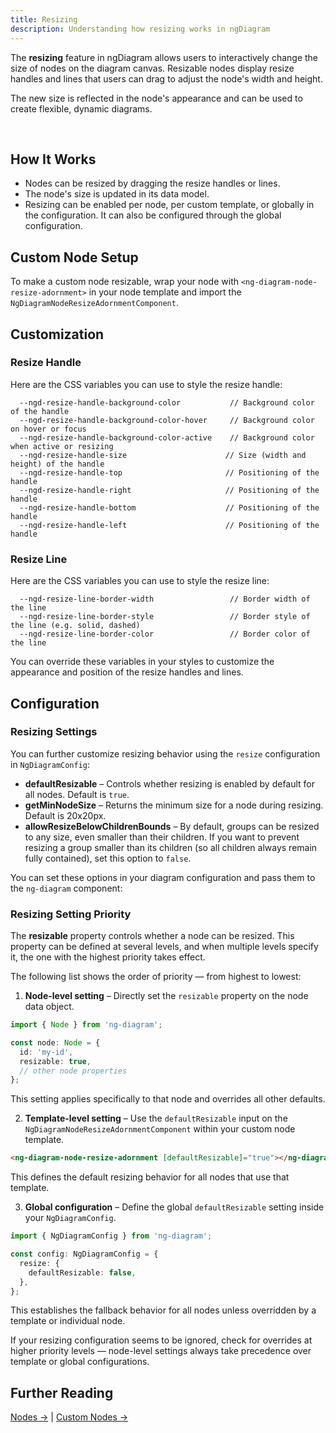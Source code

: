 ```yaml
---
title: Resizing
description: Understanding how resizing works in ngDiagram
---
```



The **resizing** feature in ngDiagram allows users to interactively change the size of nodes on the diagram canvas.
Resizable nodes display resize handles and lines that users can drag to adjust the node's width and height.

The new size is reflected in the node's appearance and can be used to create flexible, dynamic diagrams.

<br />

<Configuration />

## How It Works

- Nodes can be resized by dragging the resize handles or lines.
- The node's size is updated in its data model.
- Resizing can be enabled per node, per custom template, or globally in the configuration. It can also be configured through the global configuration.

## Custom Node Setup

To make a custom node resizable, wrap your node with `<ng-diagram-node-resize-adornment>` in your node template and import the `NgDiagramNodeResizeAdornmentComponent`.

<CodeSnippet relativePath="nodes/resizing/node/node.component.ts" />

## Customization

### Resize Handle

Here are the CSS variables you can use to style the resize handle:

```
  --ngd-resize-handle-background-color           // Background color of the handle
  --ngd-resize-handle-background-color-hover     // Background color on hover or focus
  --ngd-resize-handle-background-color-active    // Background color when active or resizing
  --ngd-resize-handle-size                      // Size (width and height) of the handle
  --ngd-resize-handle-top                       // Positioning of the handle
  --ngd-resize-handle-right                     // Positioning of the handle
  --ngd-resize-handle-bottom                    // Positioning of the handle
  --ngd-resize-handle-left                      // Positioning of the handle
```

### Resize Line

Here are the CSS variables you can use to style the resize line:

```
  --ngd-resize-line-border-width                 // Border width of the line
  --ngd-resize-line-border-style                 // Border style of the line (e.g. solid, dashed)
  --ngd-resize-line-border-color                 // Border color of the line
```

You can override these variables in your styles to customize the appearance and position of the resize handles and lines.

## Configuration

### Resizing Settings

You can further customize resizing behavior using the `resize` configuration in `NgDiagramConfig`:

- **defaultResizable** – Controls whether resizing is enabled by default for all nodes. Default is `true`.
- **getMinNodeSize** – Returns the minimum size for a node during resizing. Default is 20x20px.
- **allowResizeBelowChildrenBounds** – By default, groups can be resized to any size, even smaller than their children. If you want to prevent resizing a group smaller than its children (so all children always remain fully contained), set this option to `false`.

You can set these options in your diagram configuration and pass them to the `ng-diagram` component:

<CodeSnippet relativePath="nodes/resizing/diagram.component.ts" sectionId="config" />

### Resizing Setting Priority

The **resizable** property controls whether a node can be resized.
This property can be defined at several levels, and when multiple levels specify it, the one with the highest priority takes effect.

The following list shows the order of priority — from highest to lowest:

1. **Node-level setting** – Directly set the `resizable` property on the node data object.

```typescript
import { Node } from 'ng-diagram';

const node: Node = {
  id: 'my-id',
  resizable: true,
  // other node properties
};
```

This setting applies specifically to that node and overrides all other defaults.

2. **Template-level setting** – Use the `defaultResizable` input on the `NgDiagramNodeResizeAdornmentComponent` within your custom node template.

```html
<ng-diagram-node-resize-adornment [defaultResizable]="true"></ng-diagram-node-resize-adornment>
```

This defines the default resizing behavior for all nodes that use that template.

3. **Global configuration** – Define the global `defaultResizable` setting inside your `NgDiagramConfig`.

```typescript
import { NgDiagramConfig } from 'ng-diagram';

const config: NgDiagramConfig = {
  resize: {
    defaultResizable: false,
  },
};
```

This establishes the fallback behavior for all nodes unless overridden by a template or individual node.

<Aside type="tip">
  If your resizing configuration seems to be ignored, check for overrides at higher priority levels — node-level settings always take precedence over template or global configurations.
</Aside>

## Further Reading

[Nodes →](/docs/guides/nodes/nodes) | [Custom Nodes →](/docs/guides/nodes/custom-nodes)
